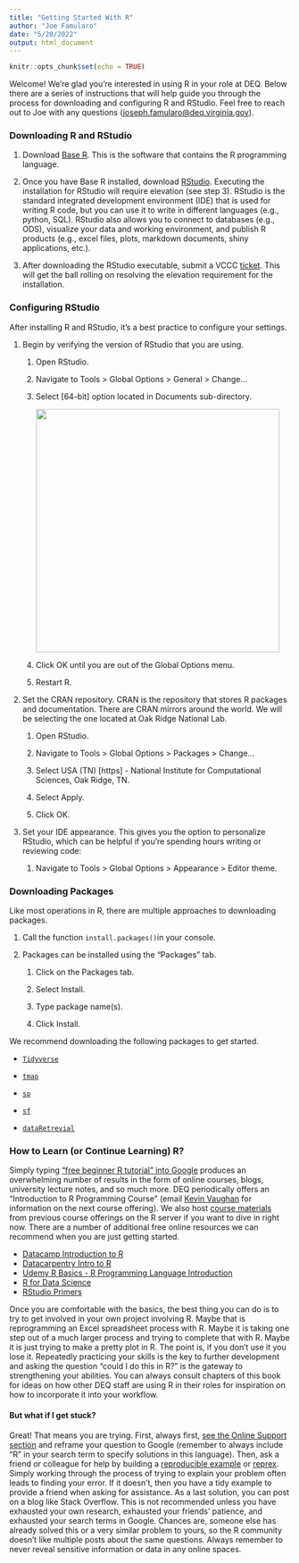 ```yaml
---
title: "Getting Started With R"
author: "Joe Famularo"
date: "5/20/2022"
output: html_document
---
```


```r
knitr::opts_chunk$set(echo = TRUE)
```


Welcome! We're glad you're interested in using R in your role at DEQ. Below there are a series of instructions that will help guide you through the process for downloading and configuring R and RStudio. Feel free to reach out to Joe with any questions ([joseph.famularo\@deq.virginia.gov](mailto:joseph.famularo@deq.virginia.gov)).

### Downloading R and RStudio

1.  Download [Base R](https://mirrors.nics.utk.edu/cran/){target="_blank"}. This is the software that contains the R programming language.

2.  Once you have Base R installed, download [RStudio](https://download1.rstudio.org/desktop/windows/RStudio-2022.02.2-485.exe){target="_blank"}. Executing the installation for RStudio will require elevation (see step 3). RStudio is the standard integrated development environment (IDE) that is used for writing R code, but you can use it to write in different languages (e.g., python, SQL). RStudio also allows you to connect to databases (e.g., ODS), visualize your data and working environment, and publish R products (e.g., excel files, plots, markdown documents, shiny applications, etc.).

3.  After downloading the RStudio executable, submit a VCCC [ticket](https://vccc.vita.virginia.gov/vita?id=vita_create_ticket_v2_full&sys_id=68607de3dbd79700796e76740f9619d2){target="_blank"}. This will get the ball rolling on resolving the elevation requirement for the installation.

### Configuring RStudio

After installing R and RStudio, it's a best practice to configure your settings.

1.  Begin by verifying the version of RStudio that you are using.

    1.  Open RStudio.

    2.  Navigate to Tools \> Global Options \> General \> Change...

    3.  Select [64-bit] option located in Documents sub-directory.

        ![](images/Global_Opts.png){width="436"}

    4.  Click OK until you are out of the Global Options menu.

    5.  Restart R.

2.  Set the CRAN repository. CRAN is the repository that stores R packages and documentation. There are CRAN mirrors around the world. We will be selecting the one located at Oak Ridge National Lab.

    1.  Open RStudio.

    2.  Navigate to Tools \> Global Options \> Packages \> Change...

    3.  Select USA (TN) [https] - National Institute for Computational Sciences, Oak Ridge, TN.

    4.  Select Apply.

    5.  Click OK.

3.  Set your IDE appearance. This gives you the option to personalize RStudio, which can be helpful if you're spending hours writing or reviewing code:

    1.  Navigate to Tools \> Global Options \> Appearance \> Editor theme.


### Downloading Packages

Like most operations in R, there are multiple approaches to downloading packages.

1.  Call the function `install.packages()`in your console.

2.  Packages can be installed using the "Packages" tab.

    1.  Click on the Packages tab.

    2.  Select Install.

    3.  Type package name(s).

    4.  Click Install.

We recommend downloading the following packages to get started.

-   [`Tidyverse`](https://www.tidyverse.org/packages/){target="_blank"}

-   [`tmap`](https://cran.r-project.org/web/packages/tmap/vignettes/tmap-getstarted.html){target="_blank"}

-   [`sp`](https://cran.r-project.org/web/packages/sp/sp.pdf){target="_blank"}

-   [`sf`](https://r-spatial.github.io/sf/){target="_blank"}

-   [`dataRetrevial`](https://cran.r-project.org/web/packages/dataRetrieval/vignettes/dataRetrieval.html){target="_blank"}


### How to Learn (or Continue Learning) R?

Simply typing ["free beginner R tutorial" into Google](https://www.google.com/search?q=free+beginner+R+tutorial){target="_blank"} produces an overwhelming number of results in the form of online courses, blogs, university lecture notes, and so much more. DEQ periodically offers an "Introduction to R Programming Course" (email [Kevin Vaughan](mailto:kevin.vaughan@deq.virginia.gov){target="_blank"} for information on the next course offering). We also host [course materials](https://rconnect.deq.virginia.gov/__landing__/#Rhelp) from previous course offerings on the R server if you want to dive in right now.  There are a number of additional free online resources we can recommend when you are just getting started. 

* [Datacamp Introduction to R](https://www.datacamp.com/courses/free-introduction-to-r){target="_blank"}
* [Datacarpentry Intro to R](https://datacarpentry.org/R-ecology-lesson/01-intro-to-r.html){target="_blank"}
* [Udemy R Basics - R Programming Language Introduction](https://www.udemy.com/course/r-basics/){target="_blank"}
* [R for Data Science](https://r4ds.had.co.nz/){target="_blank"}
* [RStudio Primers](https://rstudio.cloud/learn/primers){target="_blank"}

Once you are comfortable with the basics, the best thing you can do is to try to get involved in your own project involving R. Maybe that is reprogramming an Excel spreadsheet process with R. Maybe it is taking one step out of a much larger process and trying to complete that with R. Maybe it is just trying to make a pretty plot in R. The point is, if you don't use it you lose it. Repeatedly practicing your skills is the key to further development and asking the question "could I do this in R?" is the gateway to strengthening your abilities. You can always consult chapters of this book for ideas on how other DEQ staff are using R in their roles for inspiration on how to incorporate it into your workflow. 

#### But what if I get stuck?

Great! That means you are trying. First, always first, [see the Online Support section](#OnlineSupport) and reframe your question to Google (remember to always include "R" in your search term to specify solutions in this language). Then, ask a friend or colleague for help by building a [reproducible example](https://community.rstudio.com/t/faq-whats-a-reproducible-example-reprex-and-how-do-i-create-one/5219){target="_blank"} or [reprex](https://www.youtube.com/watch?v=MmTPhGQWPUo){target="_blank"}. Simply working through the process of trying to explain your problem often leads to finding your error. If it doesn't, then you have a tidy example to provide a friend when asking for assistance. As a last solution, you can post on a blog like Stack Overflow. This is not recommended unless you have exhausted your own research, exhausted your friends' patience, and exhausted your search terms in Google. Chances are, someone else has already solved this or a very similar problem to yours, so the R community doesn't like multiple posts about the same questions. Always remember to never reveal sensitive information or data in any online spaces. 


